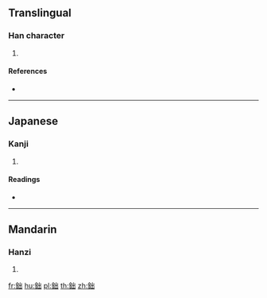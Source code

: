 {{character info/new}}
==Translingual==

===Han character===
{{Han char|rn=167|rad=金|as=05|sn=13|four=|canj=CUU}}

# {{defn|Han|sort=金05}}

====References====
* {{Han ref|kx=1299.220|dkj=40261|dj=1802.050|hdz=64192.020|uh=922F|ud=37423}}

----

==Japanese==

===Kanji===
{{ja-kanji|grade=|rs=金05}}

# {{defn|lang=ja|sort=金05}}

====Readings====
* {{ja-readings|on=[[とつ]] (totsu), [[どち]] (dochi)|kun=[[にぶい]] (nibui), [[ほる]] (horu)|nanori=}}

----

==Mandarin==

===Hanzi===
{{cmn-hanzi|pin=[[kē]] ([[ke1]]), [[tú]] ([[tu2]])|wg=k'o<sup>1</sup>, t'u<sup>2</sup>}}

# {{defn|lang=cmn|sort=金05}}

[[fr:鈯]]
[[hu:鈯]]
[[pl:鈯]]
[[th:鈯]]
[[zh:鈯]]